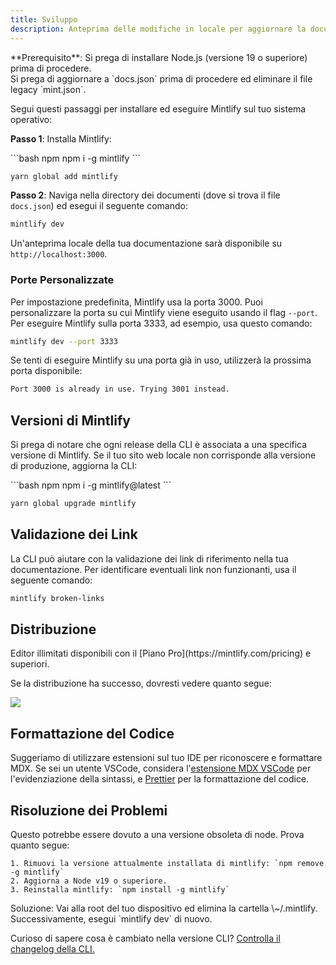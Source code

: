 ```yaml
---
title: Sviluppo
description: Anteprima delle modifiche in locale per aggiornare la documentazione
---
```


<Info>
  **Prerequisito**: Si prega di installare Node.js (versione 19 o superiore) prima di procedere.<br />
  Si prega di aggiornare a `docs.json` prima di procedere ed eliminare il file legacy `mint.json`.
</Info>

Segui questi passaggi per installare ed eseguire Mintlify sul tuo sistema operativo:

**Passo 1**: Installa Mintlify:

<CodeGroup>
  ```bash npm
  npm i -g mintlify
  ```

  ```bash yarn
  yarn global add mintlify
  ```
</CodeGroup>

**Passo 2**: Naviga nella directory dei documenti (dove si trova il file `docs.json`) ed esegui il seguente comando:

```bash
mintlify dev
```

Un'anteprima locale della tua documentazione sarà disponibile su `http://localhost:3000`.

### Porte Personalizzate

Per impostazione predefinita, Mintlify usa la porta 3000. Puoi personalizzare la porta su cui Mintlify viene eseguito usando il flag `--port`. Per eseguire Mintlify sulla porta 3333, ad esempio, usa questo comando:

```bash
mintlify dev --port 3333
```

Se tenti di eseguire Mintlify su una porta già in uso, utilizzerà la prossima porta disponibile:

```md
Port 3000 is already in use. Trying 3001 instead.
```

## Versioni di Mintlify

Si prega di notare che ogni release della CLI è associata a una specifica versione di Mintlify. Se il tuo sito web locale non corrisponde alla versione di produzione, aggiorna la CLI:

<CodeGroup>
  ```bash npm
  npm i -g mintlify@latest
  ```

  ```bash yarn
  yarn global upgrade mintlify
  ```
</CodeGroup>

## Validazione dei Link

La CLI può aiutare con la validazione dei link di riferimento nella tua documentazione. Per identificare eventuali link non funzionanti, usa il seguente comando:

```bash
mintlify broken-links
```

## Distribuzione

<Tip>
  Editor illimitati disponibili con il [Piano Pro](https://mintlify.com/pricing) e superiori.
</Tip>

Se la distribuzione ha successo, dovresti vedere quanto segue:

<Frame>
  <img src="/images/checks-passed.png" style={{ borderRadius: '0.5rem' }} />
</Frame>

## Formattazione del Codice

Suggeriamo di utilizzare estensioni sul tuo IDE per riconoscere e formattare MDX. Se sei un utente VSCode, considera l'[estensione MDX VSCode](https://marketplace.visualstudio.com/items?itemName=unifiedjs.vscode-mdx) per l'evidenziazione della sintassi, e [Prettier](https://marketplace.visualstudio.com/items?itemName=esbenp.prettier-vscode) per la formattazione del codice.

## Risoluzione dei Problemi

<AccordionGroup>
  <Accordion title="Error: Could not load the &#x22;sharp&#x22; module using the darwin-arm64 runtime">
    Questo potrebbe essere dovuto a una versione obsoleta di node. Prova quanto segue:

    1. Rimuovi la versione attualmente installata di mintlify: `npm remove -g mintlify`
    2. Aggiorna a Node v19 o superiore.
    3. Reinstalla mintlify: `npm install -g mintlify`
  </Accordion>

  <Accordion title="Issue: Encountering an unknown error">
    Soluzione: Vai alla root del tuo dispositivo ed elimina la cartella \~/.mintlify. Successivamente, esegui `mintlify dev` di nuovo.
  </Accordion>
</AccordionGroup>

Curioso di sapere cosa è cambiato nella versione CLI? [Controlla il changelog della CLI.](https://www.npmjs.com/package/mintlify?activeTab=versions)

